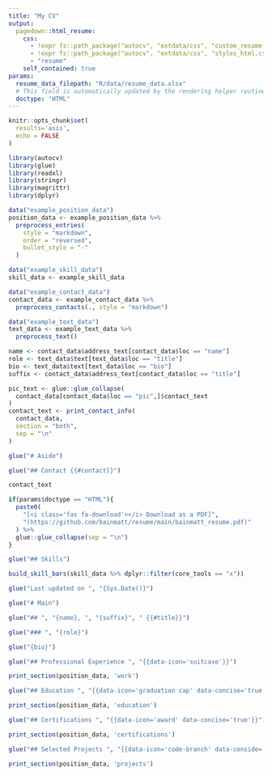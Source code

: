 ```yaml
---
title: "My CV"
output:
  pagedown::html_resume:
    css: 
      - !expr fs::path_package("autocv", "extdata/css", "custom_resume.css")
      - !expr fs::path_package("autocv", "extdata/css", "styles_html.css")
      - "resume"
    self_contained: true
params:
  resume_data_filepath: "R/data/resume_data.xlsx"
  # This field is automatically updated by the rendering helper routines
  doctype: "HTML"
---
```


```r
knitr::opts_chunk$set(
  results='asis', 
  echo = FALSE
)
```

```r
library(autocv)
library(glue)
library(readxl)
library(stringr)
library(magrittr)
library(dplyr)

data("example_position_data")
position_data <- example_position_data %>%
  preprocess_entries(
    style = "markdown", 
    order = "reversed", 
    bullet_style = "-"
  )

data("example_skill_data")
skill_data <- example_skill_data

data("example_contact_data")
contact_data <- example_contact_data %>% 
  preprocess_contacts(., style = "markdown")

data("example_text_data")
text_data <- example_text_data %>% 
  preprocess_text()
```

```r
name <- contact_data$address_text[contact_data$loc == "name"]
role <- text_data$text[text_data$loc == "title"]
bio <- text_data$text[text_data$loc == "bio"]
suffix <- contact_data$address_text[contact_data$loc == "title"]

pic_text <- glue::glue_collapse(
  contact_data[contact_data$loc == "pic",]$contact_text
)
contact_text <- print_contact_info(
  contact_data, 
  section = "both", 
  sep = "\n"
)
```

```r
glue("# Aside")
```

```r
glue("## Contact {{#contact}}")
```

```r
contact_text
```

```r
if(params$doctype == "HTML"){
  paste0(
    "[<i class='fas fa-download'></i> Download as a PDF]",
    "(https://github.com/bainmatt/resume/main/bainmatt_resume.pdf)"
  ) %>% 
  glue::glue_collapse(sep = "\n")
}
```

```r
glue("## Skills")
```

```r
build_skill_bars(skill_data %>% dplyr::filter(core_tools == "x"))
```

```r
glue("Last updated on ", "{Sys.Date()}")
```

```r
glue("# Main")
```

```r
glue("## ", "{name}, ", "{suffix}", " {{#title}}")
```

```r
glue("### ", "{role}")
```

```r
glue("{bio}")
```

```r
glue("## Professional Experience ", "{{data-icon='suitcase'}}")
```

```r
print_section(position_data, 'work')
```

```r
glue("## Education ", "{{data-icon='graduation cap' data-concise='true'}}")
```

```r
print_section(position_data, 'education')
```

```r
glue("## Certifications ", "{{data-icon='award' data-concise='true'}}")
```

```r
print_section(position_data, 'certifications')
```

```r
glue("## Selected Projects ", "{{data-icon='code-branch' data-conside='true'}}")
```

```r
print_section(position_data, 'projects')
```
